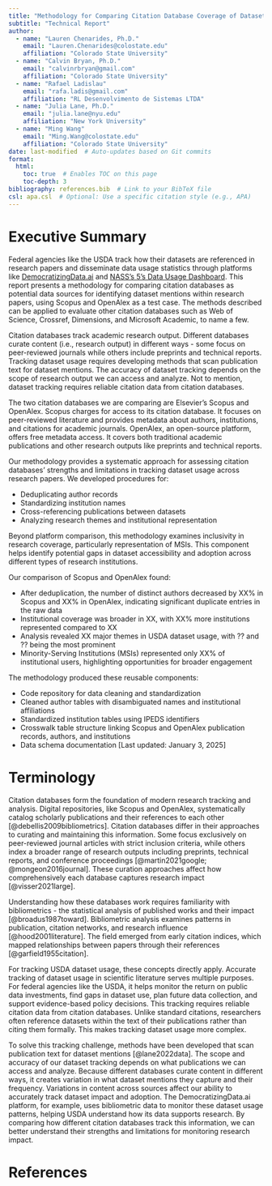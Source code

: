 ```yaml
---
title: "Methodology for Comparing Citation Database Coverage of Dataset Usage"
subtitle: "Technical Report"
author: 
  - name: "Lauren Chenarides, Ph.D."
    email: "Lauren.Chenarides@colostate.edu"
    affiliation: "Colorado State University"
  - name: "Calvin Bryan, Ph.D."
    email: "calvinrbryan@gmail.com"
    affiliation: "Colorado State University"    
  - name: "Rafael Ladislau"
    email: "rafa.ladis@gmail.com"
    affiliation: "RL Desenvolvimento de Sistemas LTDA"
  - name: "Julia Lane, Ph.D."
    email: "julia.lane@nyu.edu"
    affiliation: "New York University"
  - name: "Ming Wang"
    email: "Ming.Wang@colostate.edu"
    affiliation: "Colorado State University"
date: last-modified  # Auto-updates based on Git commits
format:
  html:
    toc: true  # Enables TOC on this page
    toc-depth: 3
bibliography: references.bib  # Link to your BibTeX file
csl: apa.csl  # Optional: Use a specific citation style (e.g., APA)
---
```


# Executive Summary

Federal agencies like the USDA track how their datasets are referenced in research papers and disseminate data usage statistics through platforms like [DemocratizingData.ai](https://democratizingdata.ai/tools/dashboards/) and [NASS’s 5’s Data Usage Dashboard](https://www.nass.usda.gov/Data_Visualization/5W/index.php). This report presents a methodology for comparing citation databases as potential data sources for identifying dataset mentions within research papers, using Scopus and OpenAlex as a test case. The methods described can be applied to evaluate other citation databases such as Web of Science, Crossref, Dimensions, and Microsoft Academic, to name a few.

Citation databases track academic research output. Different databases curate content (i.e., research output) in different ways - some focus on peer-reviewed journals while others include preprints and technical reports. Tracking dataset usage requires developing methods that scan publication text for dataset mentions. The accuracy of dataset tracking depends on the scope of research output we can access and analyze. Not to mention, dataset tracking requires reliable citation data from citation databases.

The two citation databases we are comparing are Elsevier’s Scopus and OpenAlex. Scopus charges for access to its citation database. It focuses on peer-reviewed literature and provides metadata about authors, institutions, and citations for academic journals. OpenAlex, an open-source platform, offers free metadata access. It covers both traditional academic publications and other research outputs like preprints and technical reports.

Our methodology provides a systematic approach for assessing citation databases’ strengths and limitations in tracking dataset usage across research papers. We developed procedures for:

  - Deduplicating author records
  - Standardizing institution names
  - Cross-referencing publications between datasets
  - Analyzing research themes and institutional representation

Beyond platform comparison, this methodology examines inclusivity in research coverage, particularly representation of MSIs. This component helps identify potential gaps in dataset accessibility and adoption across different types of research institutions.

Our comparison of Scopus and OpenAlex found:

  - After deduplication, the number of distinct authors decreased by XX% in Scopus and XX% in OpenAlex, indicating significant duplicate entries in the raw data
  - Institutional coverage was broader in XX, with XX% more institutions represented compared to XX
  - Analysis revealed XX major themes in USDA dataset usage, with ?? and ?? being the most prominent
  - Minority-Serving Institutions (MSIs) represented only XX% of institutional users, highlighting opportunities for broader engagement

The methodology produced these reusable components:

  - Code repository for data cleaning and standardization
  - Cleaned author tables with disambiguated names and institutional affiliations
  - Standardized institution tables using IPEDS identifiers
  - Crosswalk table structure linking Scopus and OpenAlex publication records, authors, and institutions
  - Data schema documentation [Last updated: January 3, 2025]

# Terminology

Citation databases form the foundation of modern research tracking and analysis. Digital repositories, like Scopus and OpenAlex, systematically catalog scholarly publications and their references to each other [@debellis2009bibliometrics]. Citation databases differ in their approaches to curating and maintaining this information. Some focus exclusively on peer-reviewed journal articles with strict inclusion criteria, while others index a broader range of research outputs including preprints, technical reports, and conference proceedings [@martin2021google; @mongeon2016journal]. These curation approaches affect how comprehensively each database captures research impact [@visser2021large].

Understanding how these databases work requires familiarity with bibliometrics - the statistical analysis of published works and their impact [@broadus1987toward]. Bibliometric analysis examines patterns in publication, citation networks, and research influence [@hood2001literature]. The field emerged from early citation indices, which mapped relationships between papers through their references [@garfield1955citation].

For tracking USDA dataset usage, these concepts directly apply. Accurate tracking of dataset usage in scientific literature serves multiple purposes. For federal agencies like the USDA, it helps monitor the return on public data investments, find gaps in dataset use, plan future data collection, and support evidence-based policy decisions. This tracking requires reliable citation data from citation databases. Unlike standard citations, researchers often reference datasets within the text of their publications rather than citing them formally. This makes tracking dataset usage more complex.

To solve this tracking challenge, methods have been developed that scan publication text for dataset mentions [@lane2022data]. The scope and accuracy of our dataset tracking depends on what publications we can access and analyze. Because different databases curate content in different ways, it creates variation in what dataset mentions they capture and their frequency. Variations in content across sources affect our ability to accurately track dataset impact and adoption. The DemocratizingData.ai platform, for example, uses bibliometric data to monitor these dataset usage patterns, helping USDA understand how its data supports research. By comparing how different citation databases track this information, we can better understand their strengths and limitations for monitoring research impact.



# References
